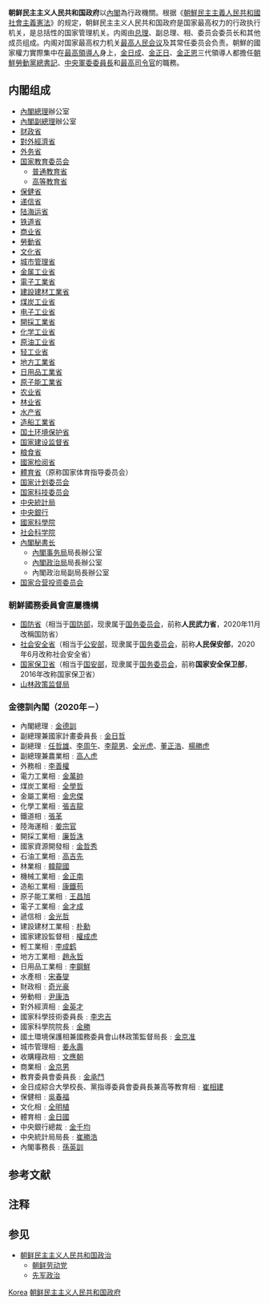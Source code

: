 {{Infobox communist government
| government_name  = 朝鲜民主主义人民共和国政府
| image            = Emblem of North Korea.svg
| caption          = 朝鲜民主主义人民共和国国徽
| date             = 1948年9月9日
| document_type    = [[宪法|宪法]]
| document         = [[朝鲜民主主义人民共和国社会主义宪法|朝鲜民主主义人民共和国社会主义宪法]]
| url              = [http://www.naenara.com.kp/main/index/ch/first 朝鲜政府官方网站]
| ruling_party     = [[朝鲜劳动党|朝鲜劳动党]]
| party_leader_title = [[朝鲜劳动党总书记|朝鲜劳动党总书记]]
| party_leader_name = [[金正恩|金正恩]]
| legislature      = [[最高人民会议|最高人民会议]]
| executive        = [[朝鲜内阁|内阁]]
| 司法机关          = [[朝鮮民主主義人民共和國中央裁判所|中央裁判所]]<br>[[朝鲜民主主义人民共和国中央检察所|中央检察所]]
| president_title  = [[朝鲜民主主义人民共和国国务委员会委员长|国务委员会委员长]]
| president_name   = [[金正恩|金正恩]]
| vice_president_title = [[朝鲜民主主义人民共和国国务委员会|国务委员会第一副委员长]]
| vice_president_name = [[崔龙海|崔龙海]]、[[金德訓|金德訓]]
| premier_title    = [[朝鲜总理列表|内阁总理]]
| premier_name     = [[金德訓|金德訓]]
| speaker_title    = [[最高人民会议常任委员会委员长|最高人民会议常任委员会委员长]]
| speaker_name     = [[崔龙海|崔龙海]]
| 头衔1             = [[最高人民会议|最高人民会议]]议长
| 人名1             = [[朴泰成|朴泰成]]
| 头衔2             = 中央法院院长
| 人名2             = [[姜潤石|姜潤石]]
| 头衔3             = 中央检察院检察长
| 人名3             = [[金明吉|金明吉]]
| military         = [[朝鲜人民军|朝鲜人民军]]
| commander_title  = [[朝鲜民主主义人民共和国武装力量最高司令官|武装力量最高司令官]]
| commander_name   = [[金正恩|金正恩]] {{Small|[[朝鲜元帅|元帅]]}}
}}
{{Politics of North Korea}}
'''朝鲜民主主义人民共和国政府'''以[[朝鲜民主主义人民共和国内阁|內閣]]為行政機關。根据《[[朝鮮民主主義人民共和國社會主義憲法|朝鮮民主主義人民共和國社會主義憲法]]》的规定，朝鲜民主主义人民共和国政府{{notetag|1972－1998年称政务院。}}是国家最高权力的行政执行机关，是总括性的国家管理机关。内阁由[[朝鲜总理列表|总理]]、副总理、相{{notetag|相当于各部部长}}、委员会委员长和其他成员组成。内阁对国家最高权力机关[[最高人民会议|最高人民会议]]及其常任委员会负责。朝鮮的國家權力實際集中在[[朝鲜民主主义人民共和国领导人列表|最高領導人]]身上，[[金日成|金日成]]、[[金正日|金正日]]、[[金正恩|金正恩]]三代領導人都擔任[[朝鮮勞動黨總書記|朝鮮勞動黨總書記]]、[[朝鲜劳动党中央军事委员会委员长|中央軍委委員長]]和[[朝鲜民主主义人民共和国武装力量最高司令官|最高司令官]]的職務。

==内閣组成==
*[[朝鮮總理列表|內閣總理]]辦公室
*[[朝鮮民主主义人民共和国副總理|內閣副總理]]辦公室
*[[朝鮮民主主义人民共和国财政省|财政省]]
*[[朝鮮民主主義人民共和國對外經濟省|對外經濟省]]
*[[外務省_(朝鮮民主主義人民共和國)|外务省]]
*[[朝鮮民主主义人民共和国国家教育委员会|国家教育委员会]]
**[[朝鮮民主主义人民共和国普通教育省|普通教育省]]
**[[朝鮮民主主义人民共和国高等教育省|高等教育省]]
*[[朝鮮民主主义人民共和国保健省|保健省]]
*[[朝鮮民主主义人民共和国递信省|递信省]]
*[[朝鮮民主主义人民共和国陆海运省|陆海运省]]
*[[朝鲜民主主义人民共和国铁道省|铁道省]]
*[[朝鮮民主主义人民共和国商业省|商业省]]
*[[朝鮮民主主义人民共和国勞動省|勞動省]]
*[[朝鮮民主主义人民共和国文化省|文化省]]
*[[朝鮮民主主义人民共和国城市管理省|城市管理省]]
*[[朝鮮民主主义人民共和国金属工业省|金属工业省]]
*[[朝鮮民主主义人民共和国電子工業省|電子工業省]]
*[[朝鮮民主主义人民共和国建設建材工業省|建設建材工業省]]
*[[朝鮮民主主义人民共和国煤炭工业省|煤炭工业省]]
*[[朝鮮民主主义人民共和国电子工业省|电子工业省]]
*[[朝鮮民主主義人民共和國開採工業省|開採工業省]]
*[[朝鮮民主主义人民共和国化学工业省|化学工业省]]
*[[朝鮮民主主义人民共和国原油工业省|原油工业省]]
*[[朝鮮民主主义人民共和国轻工业省|轻工业省]]
*[[朝鮮民主主義人民共和国地方工業省|地方工業省]]
*[[朝鮮民主主義人民共和国日用品工業生|日用品工業省]]
*[[朝鮮民主主义人民共和国原子能工業省|原子能工業省]]
*[[朝鮮民主主义人民共和国农业省|农业省]]
*[[朝鮮民主主义人民共和国林业省|林业省]]
*[[朝鮮民主主义人民共和国水产省|水产省]]
*[[朝鮮民主主義人民共和國造船工業省|造船工業省]]
*[[朝鮮国土环境保护省|国土环境保护省]]
*[[朝鮮国家建设监督省|国家建设监督省]]
*[[朝鮮民主主义人民共和国粮食省|粮食省]]
*[[朝鮮民主主义人民共和国國家检阅省|國家检阅省]]
*[[朝鮮民主主义人民共和国體育省|體育省]]（原称国家体育指导委员会）
*[[朝鮮民主主义人民共和国国家计划委员会|国家计划委员会]]
*[[朝鮮民主主义人民共和国国家科学技术委员会|国家科技委员会]]
*[[朝鮮民主主義人民共和國中央統計局|中央統計局]]
*[[朝鮮中央銀行|中央銀行]]
*[[朝鮮國家科學院|國家科學院]]
*[[朝鮮社会科学院|社会科学院]]
*[[朝鮮內閣辦公廳|內閣秘書长]]
**[[朝鮮民主主义人民共和国內閣事务局|內閣事务局]]局長辦公室
**[[朝鮮民主主义人民共和国內閣政治局|內閣政治局]]局長辦公室
**內閣政治局副局長辦公室
*[[朝鮮民主主义人民共和国国家合营投资委员会|国家合营投资委员会]]

=== 朝鮮國務委員會直屬機構 ===
* [[国防省|国防省]]（相当于[[国防部|国防部]]，现隶属于[[朝鮮國務委員會|国务委员会]]，前称'''人民武力省'''，2020年11月改稱国防省）
* [[社会安全省|社会安全省]]（相当于[[公安部|公安部]]，现隶属于[[朝鮮國務委員會|国务委员会]]，前称'''人民保安部'''，2020年6月改称社会安全省）
* [[国家保卫省|国家保卫省]]（相当于[[国安部|国安部]]，现隶属于[[朝鲜國務委員會|国务委员会]]，前称'''国家安全保卫部'''，2016年改称国家保卫省）
* [[朝鮮民主主義人民共和國山林政策监督局|山林政策监督局]]

===金德訓內閣（2020年－）===
*內閣總理﹕[[金德訓|金德訓]]
*副總理兼國家計畫委員長﹕[[金日哲|金日哲]]
*副總理﹕[[任哲雄|任哲雄]]、[[李周午|李周午]]、[[李龍男|李龍男]]、[[全光虎|全光虎]]、[[董正浩|董正浩]]、[[楊勝虎|楊勝虎]]
*副總理兼農業相﹕[[高人虎|高人虎]]
*外務相﹕[[李善權|李善權]]
*電力工業相﹕[[金萬帥|金萬帥]]
*煤炭工業相﹕[[全學哲|全學哲]]
*金屬工業相﹕[[金忠傑|金忠傑]]
*化學工業相﹕[[張吉龍_（朝鮮勞動黨員）|張吉龍]]
*鐵道相﹕[[張革|張革]]
*陸海運相﹕[[姜宗官|姜宗官]]
*開採工業相﹕[[廉哲洙|廉哲洙]]
*國家資源開發相﹕[[金哲秀|金哲秀]]
*石油工業相﹕[[高吉先|高吉先]]
*林業相﹕[[韓龍國|韓龍國]]
*機械工業相﹕[[金正南|金正南]]
*造船工業相﹕[[康鐵苟|康鐵苟]]
*原子能工業相﹕[[王昌旭|王昌旭]]
*電子工業相﹕[[金才成|金才成]]
*遞信相﹕[[金光哲_（朝鮮勞動黨員)|金光哲]]
*建設建材工業相﹕[[朴勳（朝鮮勞動黨員)|朴勳]]
*國家建設監督相﹕[[權成虎|權成虎]]
*輕工業相﹕[[李成鹤|李成鹤]]
*地方工業相﹕[[趙永哲|趙永哲]]
*日用品工業相﹕[[李鋼鮮|李鋼鮮]]
*水產相﹕[[宋春燮|宋春燮]]
*財政相﹕[[奇光豪|奇光豪]]
*勞動相﹕[[尹康浩|尹康浩]]
*對外經濟相﹕[[金英才（朝鮮勞動黨員)|金英才]]
*國家科學技術委員長﹕[[李忠吉（朝鮮勞動黨員)|李忠吉]]
*國家科學院院長﹕[[金勝|金勝]]
*國土環境保護相兼國務委員會山林政策監督局長﹕[[金京准|金京准]]
*城市管理相﹕[[姜永壽|姜永壽]]
*收購糧政相﹕[[文應朝|文應朝]]
*商業相﹕[[金京男|金京男]]
*教育委員會委員長﹕[[金承鬥|金承鬥]]
*金日成綜合大學校長、黨指導委員會委員長兼高等教育相﹕[[崔相建|崔相建]]
*保健相﹕[[吳春福_（朝鮮勞動黨員)|吳春福]]
*文化相﹕[[全明植|全明植]]
*體育相﹕[[金日國|金日國]]
*中央銀行總裁﹕[[金千均|金千均]]
*中央統計局局長﹕[[崔勝浩|崔勝浩]]
*內閣事務長﹕[[孫英訓|孫英訓]]

== 参考文献 ==
{{Reflist}}

==注释==
{{notefoot}}

== 参见 ==
{{Portal|朝鲜民主主义人民共和国|政治}}
* [[朝鲜民主主义人民共和国政治|朝鲜民主主义人民共和国政治]]
** [[朝鲜劳动党|朝鲜劳动党]]
** [[先军政治|先军政治]]

{{朝鲜民主主义人民共和国政府部门}}
{{亚洲题目|政府}}
[[Category:亚洲各国政府|Korea]]
[[Category:朝鲜民主主义人民共和国政府|]]